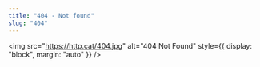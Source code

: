 ```yaml
---
title: "404 - Not found"
slug: "404"
---
```


<img
  src="https://http.cat/404.jpg"
  alt="404 Not Found"
  style={{ display: "block", margin: "auto" }}
/>
